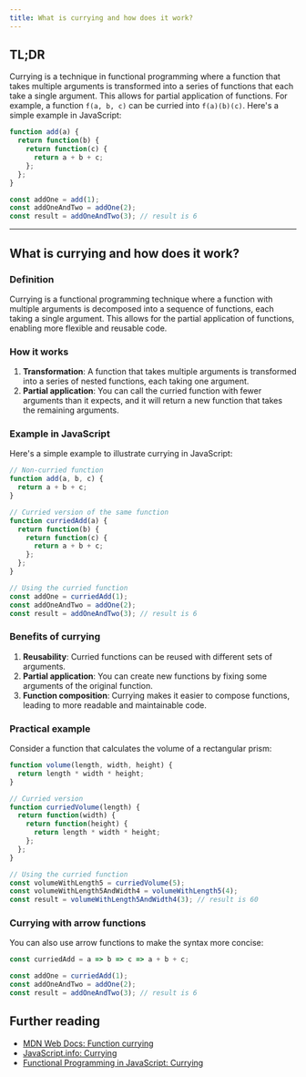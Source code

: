 ```yaml
---
title: What is currying and how does it work?
---
```


## TL;DR

Currying is a technique in functional programming where a function that takes multiple arguments is transformed into a series of functions that each take a single argument. This allows for partial application of functions. For example, a function `f(a, b, c)` can be curried into `f(a)(b)(c)`. Here's a simple example in JavaScript:

```javascript
function add(a) {
  return function(b) {
    return function(c) {
      return a + b + c;
    };
  };
}

const addOne = add(1);
const addOneAndTwo = addOne(2);
const result = addOneAndTwo(3); // result is 6
```

---

## What is currying and how does it work?

### Definition

Currying is a functional programming technique where a function with multiple arguments is decomposed into a sequence of functions, each taking a single argument. This allows for the partial application of functions, enabling more flexible and reusable code.

### How it works

1. **Transformation**: A function that takes multiple arguments is transformed into a series of nested functions, each taking one argument.
2. **Partial application**: You can call the curried function with fewer arguments than it expects, and it will return a new function that takes the remaining arguments.

### Example in JavaScript

Here's a simple example to illustrate currying in JavaScript:

```javascript
// Non-curried function
function add(a, b, c) {
  return a + b + c;
}

// Curried version of the same function
function curriedAdd(a) {
  return function(b) {
    return function(c) {
      return a + b + c;
    };
  };
}

// Using the curried function
const addOne = curriedAdd(1);
const addOneAndTwo = addOne(2);
const result = addOneAndTwo(3); // result is 6
```

### Benefits of currying

1. **Reusability**: Curried functions can be reused with different sets of arguments.
2. **Partial application**: You can create new functions by fixing some arguments of the original function.
3. **Function composition**: Currying makes it easier to compose functions, leading to more readable and maintainable code.

### Practical example

Consider a function that calculates the volume of a rectangular prism:

```javascript
function volume(length, width, height) {
  return length * width * height;
}

// Curried version
function curriedVolume(length) {
  return function(width) {
    return function(height) {
      return length * width * height;
    };
  };
}

// Using the curried function
const volumeWithLength5 = curriedVolume(5);
const volumeWithLength5AndWidth4 = volumeWithLength5(4);
const result = volumeWithLength5AndWidth4(3); // result is 60
```

### Currying with arrow functions

You can also use arrow functions to make the syntax more concise:

```javascript
const curriedAdd = a => b => c => a + b + c;

const addOne = curriedAdd(1);
const addOneAndTwo = addOne(2);
const result = addOneAndTwo(3); // result is 6
```

## Further reading

- [MDN Web Docs: Function currying](https://developer.mozilla.org/en-US/docs/Glossary/Currying)
- [JavaScript.info: Currying](https://javascript.info/currying)
- [Functional Programming in JavaScript: Currying](https://www.sitepoint.com/currying-in-functional-javascript/)

